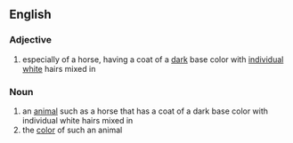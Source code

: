 ==English==

===Adjective===
{{en-adj|-}}

# especially of a horse, having a coat of a [[dark]] base color with [[individual]] [[white]] hairs mixed in

===Noun===
{{en-noun}}

# an [[animal]] such as a horse that has a coat of a dark base color with individual white hairs mixed in
# the [[color]] of such an animal